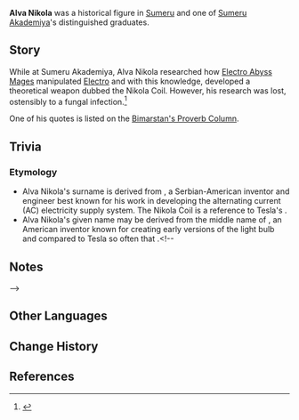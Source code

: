 {{Character Infobox
|type             = Mentioned
|image            = <!-- NPC Alva Nikola.png -->
|realname         = <!-- Optional, if different from in-game name
|deceased         = <!-- Past (for deceased prior to events of the game) or free response -->
|region           = Sumeru

|affiliation      = Sumeru Akademiya
|title            = 
}}
'''Alva Nikola''' was a historical figure in [[Sumeru]] and one of [[Sumeru Akademiya]]'s distinguished graduates.

==Story==
While at Sumeru Akademiya, Alva Nikola researched how [[Electro Abyss Mage]]s manipulated [[Electro]] and with this knowledge, developed a theoretical weapon dubbed the Nikola Coil. However, his research was lost, ostensibly to a fungal infection.<ref>{{Ref/Enemy|Electro Abyss Mage}}</ref>

One of his quotes is listed on the [[Bimarstan's Proverb Column]].

==Trivia==
===Etymology===
* Alva Nikola's surname is derived from {{w|Nikola Tesla}}, a Serbian-American inventor and engineer best known for his work in developing the alternating current (AC) electricity supply system. The Nikola Coil is a reference to Tesla's {{w|Tesla coil}}.
* Alva Nikola's given name may be derived from the middle name of {{w|Thomas Alva Edison}}, an American inventor known for creating early versions of the light bulb and compared to Tesla so often that {{w|Thomas Edison in popular culture|popular culture often portrays them as adversaries}}.<!--
==Notes==
{{Reflist|note=1}}
-->

==Other Languages==
{{Other Languages|default_hidden = 1
|en      = Alva Nikola
|zhs     = 阿尔瓦・尼古拉
|zhs_rm  = Ā'ěrwǎ Nígǔlā
|zht     = 阿爾瓦・尼古拉
|zht_rm  = Ā'ěrwǎ Nígǔlā
|ja      = アルバ・ニコラ
|ko      = 알바<・: >니콜라이
|es      = Alva Nikola
|fr      = Alva Nikola
|ru      = Алва Никола
|th      = Alva Nikola
|vi      = Alva Nicolas
|de      = Alva Nikola
|id      = Alva Nikola
|pt      = Alva Nikolay
|tr      = Alva Nikola
|it      = Alva Nikola
}}

==Change History==
{{Change History|introduced=2.0}}

==References==
{{Reflist}}